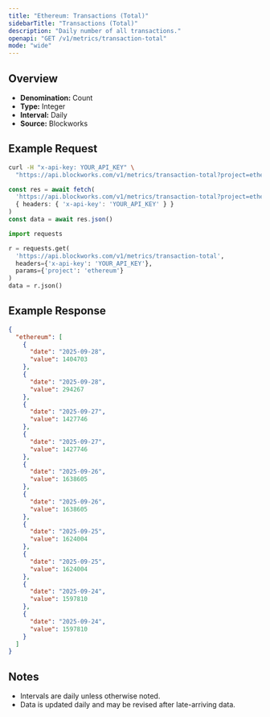 ```yaml
---
title: "Ethereum: Transactions (Total)"
sidebarTitle: "Transactions (Total)"
description: "Daily number of all transactions."
openapi: "GET /v1/metrics/transaction-total"
mode: "wide"
---
```


## Overview

- **Denomination:** Count
- **Type:** Integer
- **Interval:** Daily
- **Source:** Blockworks

## Example Request

<CodeGroup>

```bash cURL
curl -H "x-api-key: YOUR_API_KEY" \
  "https://api.blockworks.com/v1/metrics/transaction-total?project=ethereum"
```

```typescript TypeScript
const res = await fetch(
  'https://api.blockworks.com/v1/metrics/transaction-total?project=ethereum',
  { headers: { 'x-api-key': 'YOUR_API_KEY' } }
)
const data = await res.json()
```

```python Python
import requests

r = requests.get(
  'https://api.blockworks.com/v1/metrics/transaction-total',
  headers={'x-api-key': 'YOUR_API_KEY'},
  params={'project': 'ethereum'}
)
data = r.json()
```

</CodeGroup>

## Example Response

```json
{
  "ethereum": [
    {
      "date": "2025-09-28",
      "value": 1404703
    },
    {
      "date": "2025-09-28",
      "value": 294267
    },
    {
      "date": "2025-09-27",
      "value": 1427746
    },
    {
      "date": "2025-09-27",
      "value": 1427746
    },
    {
      "date": "2025-09-26",
      "value": 1638605
    },
    {
      "date": "2025-09-26",
      "value": 1638605
    },
    {
      "date": "2025-09-25",
      "value": 1624004
    },
    {
      "date": "2025-09-25",
      "value": 1624004
    },
    {
      "date": "2025-09-24",
      "value": 1597810
    },
    {
      "date": "2025-09-24",
      "value": 1597810
    }
  ]
}
```

## Notes
- Intervals are daily unless otherwise noted.
- Data is updated daily and may be revised after late-arriving data.